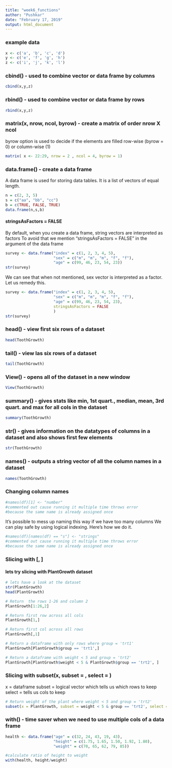 ```yaml
---
title: "week6_functions"
author: "Pushkar"
date: "February 17, 2019"
output: html_document
---
```

### example data
```r
x <- c('a', 'b', 'c', 'd')
y <- c('e', 'f', 'g', 'h')
z <- c('i', 'j', 'k', 'l')
```

### cbind() - used to combine vector or data frame by columns
```r
cbind(x,y,z)
```

### rbind() - used to combine vector or data frame by rows
```r
rbind(x,y,z)
```
### matrix(x, nrow, ncol, byrow) - create a matrix of order nrow X ncol
byrow option is used to decide if the elements are filled row-wise (byrow = 0) or column-wise (1)
```r
matrix( x <- 22:29, nrow = 2 , ncol = 4, byrow = 1)
```
### data.frame() - create a data frame 
A data frame is used for storing data tables. It is a list of vectors of equal length.
```r
n = c(2, 3, 5) 
s = c("aa", "bb", "cc")
b = c(TRUE, FALSE, TRUE)
data.frame(n,s,b)
```
#### stringsAsFactors = FALSE
By default, when you create a data frame, string vectors are interpreted as factors
To avoid that we mention "stringsAsFactors = FALSE" in the argument of the data frame
```r
survey <- data.frame("index" = c(1, 2, 3, 4, 5),
                     "sex" = c("m", "m", "m", "f", "f"),
                     "age" = c(99, 46, 23, 54, 23))
str(survey)
```
We can see that when not mentioned, sex vector is interpreted as a factor.
Let us remedy this.
```r
survey <- data.frame("index" = c(1, 2, 3, 4, 5),
                     "sex" = c("m", "m", "m", "f", "f"),
                     "age" = c(99, 46, 23, 54, 23),
                     stringsAsFactors = FALSE
                     )
str(survey)
```

### head() - view first six rows of a dataset
```r
head(ToothGrowth)
```
### tail() - view las six rows of a dataset
```r
tail(ToothGrowth)
```
### View() - opens all of the dataset in a new window
```r
View(ToothGrowth)
```
### summary() - gives stats like min, 1st quart., median, mean, 3rd quart. and max for all cols in the dataset
```r
summary(ToothGrowth)
```
### str() - gives information on the datatypes of columns in a dataset and also shows first few elements
```r
str(ToothGrowth)
```
### names() - outputs a string vector of all the column names in a dataset
```r
names(ToothGrowth)
```
### Changing column names
```r
#names(df)[1] <- "number"
#commented out cause running it multiple time throws error 
#because the same name is already assigned once
```

It's possible to mess up naming this way if we have too many columns
We can play safe by using logical indexing.
Here's how we do it.
```r
#names(df)[names(df) == "s"] <- "strings"
#commented out cause running it multiple time throws error 
#because the same name is already assigned once

```

### Slicing with [, ]
#### lets try slicing with PlantGrowth dataset
```r
# lets have a look at the dataset
str(PlantGrowth)
head(PlantGrowth)

# Return  the rows 1-26 and column 2 
PlantGrowth[1:26,2]

# Return first row across all cols
PlantGrowth[1,]

# Return first col across all rows
PlantGrowth[,1]

# Return a dataframe with only rows where group = 'trt1'
PlantGrowth[PlantGrowth$group == 'trt1',]

# Return a dataframe with weight < 5 and group = 'trt2'
PlantGrowth[PlantGrowth$weight < 5 & PlantGrowth$group == 'trt2', ]

```
### Slicing with subset(x, subset = , select = )
x = dataframe 
subset = logical vector which tells us which rows to keep
select = tells us cols to keep
```r
# Return weight of the plant where weight < 5 and group = 'trt2'
subset(x = PlantGrowth, subset = weight < 5 & group == 'trt2', select = 'weight')

```

### with() - time saver when we need to use multiple cols of a data frame
```r
health <- data.frame("age" = c(32, 24, 43, 19, 43),
                     "height" = c(1.75, 1.65, 1.50, 1.92, 1.80),
                     "weight" = c(70, 65, 62, 79, 85))

#calculate ratio of height to weight
with(health, height/weight)
```
